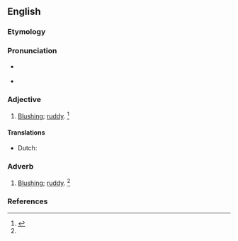 ==English==

===Etymology===
{{prefix|en|a|blush}}

===Pronunciation===
* {{a|US}} {{IPA|/əˈblʌʃ/|lang=en}}
* {{rhymes|ʌʃ|lang=en}}

===Adjective===
{{en-adj}}

# [[blushing|Blushing]]; [[ruddy]]. {{defdate|First attested in the mid-19th century.}}<ref name=SOED>{{R:SOED5|page=5}}</ref>

====Translations====
{{trans-top|blushing}}
* Dutch: {{t+|nl|blozend}}
{{trans-mid}}
{{trans-bottom}}

===Adverb===
{{en-adv}}

# [[blushing|Blushing]]; [[ruddy]]. {{defdate|First attested in the mid-19th century.}}<ref name=SOED/>

===References===
<references/>